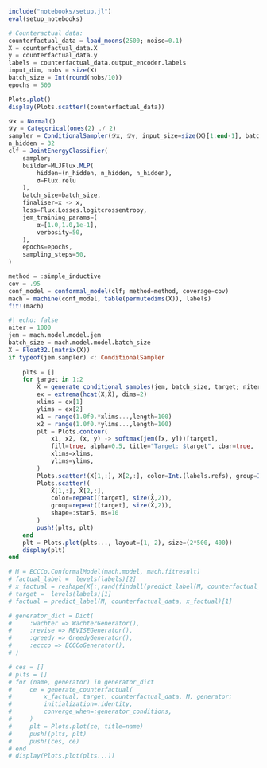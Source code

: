 ```julia
include("notebooks/setup.jl")
eval(setup_notebooks)
```


```julia
# Counteractual data:
counterfactual_data = load_moons(2500; noise=0.1)
X = counterfactual_data.X
y = counterfactual_data.y
labels = counterfactual_data.output_encoder.labels
input_dim, nobs = size(X)
batch_size = Int(round(nobs/10))
epochs = 500
```

```julia
Plots.plot()
display(Plots.scatter!(counterfactual_data))
```

```julia
𝒟x = Normal()
𝒟y = Categorical(ones(2) ./ 2)
sampler = ConditionalSampler(𝒟x, 𝒟y, input_size=size(X)[1:end-1], batch_size=10)
n_hidden = 32
clf = JointEnergyClassifier(
    sampler;
    builder=MLJFlux.MLP(
        hidden=(n_hidden, n_hidden, n_hidden), 
        σ=Flux.relu
    ),
    batch_size=batch_size,
    finaliser=x -> x,
    loss=Flux.Losses.logitcrossentropy,
    jem_training_params=(
        α=[1.0,1.0,1e-1],
        verbosity=50,
    ),
    epochs=epochs,
    sampling_steps=50,
)
```


```julia
method = :simple_inductive
cov = .95
conf_model = conformal_model(clf; method=method, coverage=cov)
mach = machine(conf_model, table(permutedims(X)), labels)
fit!(mach)
```


```julia
#| echo: false
niter = 1000
jem = mach.model.model.jem
batch_size = mach.model.model.batch_size
X = Float32.(matrix(X))
if typeof(jem.sampler) <: ConditionalSampler
    
    plts = []
    for target in 1:2
        X̂ = generate_conditional_samples(jem, batch_size, target; niter=niter) 
        ex = extrema(hcat(X,X̂), dims=2)
        xlims = ex[1]
        ylims = ex[2]
        x1 = range(1.0f0.*xlims...,length=100)
        x2 = range(1.0f0.*ylims...,length=100)
        plt = Plots.contour(
            x1, x2, (x, y) -> softmax(jem([x, y]))[target], 
            fill=true, alpha=0.5, title="Target: $target", cbar=true,
            xlims=xlims,
            ylims=ylims,
        )
        Plots.scatter!(X[1,:], X[2,:], color=Int.(labels.refs), group=Int.(labels.refs), alpha=0.5)
        Plots.scatter!(
            X̂[1,:], X̂[2,:], 
            color=repeat([target], size(X̂,2)), 
            group=repeat([target], size(X̂,2)), 
            shape=:star5, ms=10
        )
        push!(plts, plt)
    end
    plt = Plots.plot(plts..., layout=(1, 2), size=(2*500, 400))
    display(plt)
end
```


```julia
# M = ECCCo.ConformalModel(mach.model, mach.fitresult)
# factual_label =  levels(labels)[2]
# x_factual = reshape(X[:,rand(findall(predict_label(M, counterfactual_data).==factual_label))],input_dim,1)
# target =  levels(labels)[1]
# factual = predict_label(M, counterfactual_data, x_factual)[1]

# generator_dict = Dict(
#     :wachter => WachterGenerator(),
#     :revise => REVISEGenerator(),
#     :greedy => GreedyGenerator(),
#     :eccco => ECCCoGenerator(),
# )

# ces = []
# plts = []
# for (name, generator) in generator_dict
#     ce = generate_counterfactual(
#         x_factual, target, counterfactual_data, M, generator;
#         initialization=:identity, 
#         converge_when=:generator_conditions,
#     )
#     plt = Plots.plot(ce, title=name)
#     push!(plts, plt)
#     push!(ces, ce)
# end
# display(Plots.plot(plts...))
```